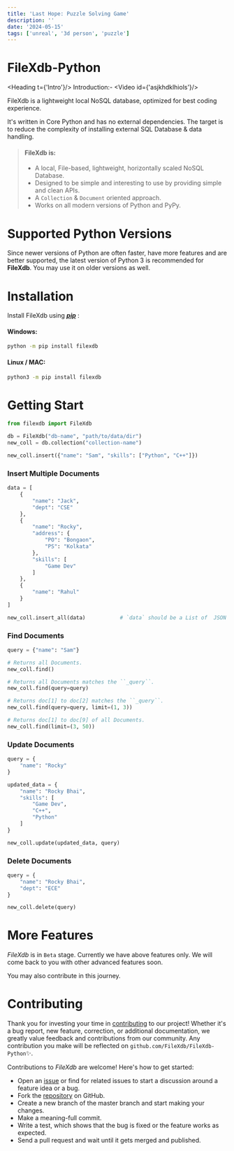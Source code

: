 ```yaml
---
title: 'Last Hope: Puzzle Solving Game'
description: ''
date: '2024-05-15'
tags: ['unreal', '3d person', 'puzzle']
---
```



# FileXdb-Python


<Heading t={'Intro'}/>
<Heading > Introduction:- </Heading> 
<Video id={'asjkhdklhiols'}/>

FileXdb is a lightweight local NoSQL database, optimized for best coding experience.

It's written in Core Python and has no external dependencies. The target is to reduce the complexity of installing external SQL Database & data handling. 

> #### FileXdb is:
> - A local, File-based, lightweight, horizontally scaled NoSQL Database.
> - Designed to be simple and interesting to use by providing simple and clean APIs.
> - A `Collection` & `Document` oriented approach.
> - Works on all modern versions of Python and PyPy.


# Supported Python Versions
Since newer versions of Python are often faster, have more features and are better supported, the latest version of Python 3 is recommended for **FileXdb**. You may use it on older versions as well.

# Installation
Install FileXdb using _**[pip](https://pip.pypa.io/en/stable/getting-started/)**_ :

#### Windows:
```sh
python -m pip install filexdb
```

#### Linux / MAC:
```sh
python3 -m pip install filexdb
```

# Getting Start
```python
from filexdb import FileXdb

db = FileXdb("db-name", "path/to/data/dir")
new_coll = db.collection("collection-name")

new_coll.insert({"name": "Sam", "skills": ["Python", "C++"]})
```


### Insert Multiple Documents
```python
data = [
    {
        "name": "Jack",
        "dept": "CSE"
    },
    {
        "name": "Rocky", 
        "address": {
            "PO": "Bongaon", 
            "PS": "Kolkata"
        }, 
        "skills": [
            "Game Dev"
        ]
    },
    {
        "name": "Rahul"
    }
]

new_coll.insert_all(data)           # `data` should be a List of  JSON Object
```


### Find Documents

```python
query = {"name": "Sam"}

# Returns all Documents.
new_coll.find()  

# Returns all Documents matches the ``_query``.
new_coll.find(query=query)  

# Returns doc[1] to doc[2] matches the ``_query``.
new_coll.find(query=query, limit=(1, 3))  

# Returns doc[1] to doc[9] of all Documents.
new_coll.find(limit=(3, 50))
```


### Update Documents
```python
query = {
    "name": "Rocky"
}

updated_data = {
    "name": "Rocky Bhai",
    "skills": [
        "Game Dev", 
        "C++", 
        "Python"
    ]
}

new_coll.update(updated_data, query)
```


### Delete Documents
```python
query = {
    "name": "Rocky Bhai", 
    "dept": "ECE"
}

new_coll.delete(query)
```

# More Features
_FileXdb_ is in `Beta` stage. Currently we have above features only. We will come back to you with other advanced features soon.

You may also contribute in this journey.



# Contributing

Thank you for investing your time in [contributing](https://github.com/FileXdb/FileXdb-Python/blob/master/CONTRIBUTING.md) to our project! Whether it's a bug report, new feature, correction, or additional documentation, we greatly value feedback and contributions from our community. Any contribution you make will be reflected on `github.com/FileXdb/FileXdb-Python`✨.

Contributions to _FileXdb_ are welcome! Here's how to get started:

- Open an [issue](https://github.com/FileXdb/FileXdb-Python/issues) or find for related issues to start a discussion around a feature idea or a bug.
- Fork the [repository](https://github.com/FileXdb/FileXdb-Python) on GitHub.
- Create a new branch of the master branch and start making your changes.
- Make a meaning-full commit.
- Write a test, which shows that the bug is fixed or the feature works as expected.
- Send a pull request and wait until it gets merged and published.
